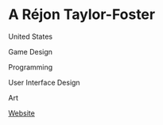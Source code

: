 
# A Réjon Taylor-Foster

<Location>

United States


</Location>

<Skills> 

Game Design 

Programming

User Interface Design

Art

</Skills>

<Personal>

[Website](https://rejontaylor.com)

</Personal>
